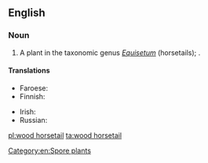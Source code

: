 ==English==
{{rfi|en}}
{{wikipedia|Equisetum sylvaticum}}

===Noun===
{{en-noun|head=[[wood]] [[horsetail]]}}

# A plant in the taxonomic genus ''[[Equisetum]]'' (horsetails); {{taxlink|Equisetum sylvaticum|species|noshow=1}}.

====Translations====
{{trans-top|plant}}
* Faroese: {{t|fo|tyrilsgras|n}}
* Finnish: {{t|fi|metsäkorte}}
{{trans-mid}}
* Irish: {{t|ga|scuab eich choille|f}}
* Russian: {{t|ru|хвощ лесно́й|m}}
{{trans-bottom}}

[[Category:en:Spore plants]]

[[pl:wood horsetail]]
[[ta:wood horsetail]]
